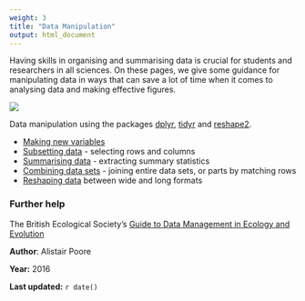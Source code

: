 ```yaml
---
weight: 3
title: "Data Manipulation"
output: html_document
---
```



Having skills in organising and summarising data is crucial for students and researchers in all sciences. On these pages, we give some guidance for manipulating data in ways that can save a lot of time when it comes to analysing data and making effective figures. 

![](Data_entry_image.jpg)

Data manipulation using the packages [dplyr](https://cran.r-project.org/web/packages/dplyr/index.html), [tidyr](https://blog.rstudio.org/2014/07/22/introducing-tidyr/) and [reshape2](https://cran.r-project.org/web/packages/reshape2/).

* [Making new variables](making-new-variables/)
* [Subsetting data](subsetting-data/) - selecting rows and columns  
* [Summarising data](summarising-data/) - extracting summary statistics  
* [Combining data sets](combining-datasets/) - joining entire data sets, or parts by matching rows
* [Reshaping data](reshaping-data/) between wide and long formats  
  

### Further help
 
The British Ecological Society's [Guide to Data Management in Ecology and Evolution](http://www.britishecologicalsociety.org/wp-content/uploads/Publ_Data-Management-Booklet.pdf)
  

**Author**: Alistair Poore
 
**Year:** 2016

**Last updated:** `r date()`
